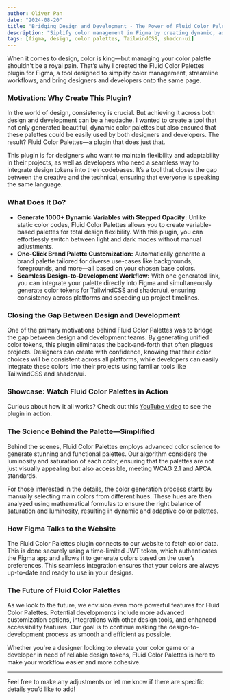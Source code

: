 ```yaml
---
author: Oliver Pan
date: "2024-08-20"
title: "Bridging Design and Development - The Power of Fluid Color Palettes"
description: "Siplify color management in Figma by creating dynamic, adaptive palettes that unify design and development workflows."
tags: [figma, design, color palettes, TailwindCSS, shadcn-ui]
---
```



When it comes to design, color is king—but managing your color palette shouldn't be a royal pain. That’s why I created the Fluid Color Palettes plugin for Figma, a tool designed to simplify color management, streamline workflows, and bring designers and developers onto the same page.

### Motivation: Why Create This Plugin?

In the world of design, consistency is crucial. But achieving it across both design and development can be a headache. I wanted to create a tool that not only generated beautiful, dynamic color palettes but also ensured that these palettes could be easily used by both designers and developers. The result? Fluid Color Palettes—a plugin that does just that.

This plugin is for designers who want to maintain flexibility and adaptability in their projects, as well as developers who need a seamless way to integrate design tokens into their codebases. It’s a tool that closes the gap between the creative and the technical, ensuring that everyone is speaking the same language.

### What Does It Do?

- **Generate 1000+ Dynamic Variables with Stepped Opacity:** Unlike static color codes, Fluid Color Palettes allows you to create variable-based palettes for total design flexibility. With this plugin, you can effortlessly switch between light and dark modes without manual adjustments.
- **One-Click Brand Palette Customization:** Automatically generate a brand palette tailored for diverse use-cases like backgrounds, foregrounds, and more—all based on your chosen base colors.
- **Seamless Design-to-Development Workflow:** With one generated link, you can integrate your palette directly into Figma and simultaneously generate color tokens for TailwindCSS and shadcn/ui, ensuring consistency across platforms and speeding up project timelines.

### Closing the Gap Between Design and Development

One of the primary motivations behind Fluid Color Palettes was to bridge the gap between design and development teams. By generating unified color tokens, this plugin eliminates the back-and-forth that often plagues projects. Designers can create with confidence, knowing that their color choices will be consistent across all platforms, while developers can easily integrate these colors into their projects using familiar tools like TailwindCSS and shadcn/ui.

### Showcase: Watch Fluid Color Palettes in Action

Curious about how it all works? Check out this [YouTube video](https://youtu.be/kjgAXqdJCco) to see the plugin in action.

<IframeEmbed
  src='https://www.youtube.com/embed/kjgAXqdJCco'
  title='Fluid Color Palettes in Action'
/>

### The Science Behind the Palette—Simplified

Behind the scenes, Fluid Color Palettes employs advanced color science to generate stunning and functional palettes. Our algorithm considers the luminosity and saturation of each color, ensuring that the palettes are not just visually appealing but also accessible, meeting WCAG 2.1 and APCA standards.

For those interested in the details, the color generation process starts by manually selecting main colors from different hues. These hues are then analyzed using mathematical formulas to ensure the right balance of saturation and luminosity, resulting in dynamic and adaptive color palettes.

### How Figma Talks to the Website

The Fluid Color Palettes plugin connects to our website to fetch color data. This is done securely using a time-limited JWT token, which authenticates the Figma app and allows it to generate colors based on the user’s preferences. This seamless integration ensures that your colors are always up-to-date and ready to use in your designs.

### The Future of Fluid Color Palettes

As we look to the future, we envision even more powerful features for Fluid Color Palettes. Potential developments include more advanced customization options, integrations with other design tools, and enhanced accessibility features. Our goal is to continue making the design-to-development process as smooth and efficient as possible.

Whether you're a designer looking to elevate your color game or a developer in need of reliable design tokens, Fluid Color Palettes is here to make your workflow easier and more cohesive.

---

Feel free to make any adjustments or let me know if there are specific details you’d like to add!
